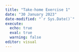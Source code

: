 ```yaml
---
title: "Take-home Exercise 1"
date: "30 January 2023"
date-modified: "`r Sys.Date()`"
execute: 
  echo: true
  eval: true
  warning: false
editor: visual  
---
```



